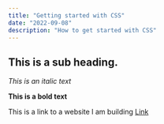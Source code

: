 ```yaml
---
title: "Getting started with CSS"
date: "2022-09-08"
description: "How to get started with CSS"
---
```


## This is a sub heading.

_This is an italic text_

**This is a bold text**

This is a link to a website I am building
[Link](http://spacevents.xyz)

<Text name="Andrew" />
